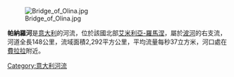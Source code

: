 [[Image:Bridge_of_Olina.jpg|right]]

'''帕納羅河'''是[[意大利|意大利]]的河流，位於該國北部[[艾米利亞-羅馬涅|艾米利亞-羅馬涅]]，屬於[[波河|波河]]的右支流，河道全長148公里，流域面積2,292平方公里，平均流量每秒37立方米，河口處在[[費拉拉|費拉拉]]附近。

{{coord|44|55|N|11|25|E|display=title|region:IT_type:river_source:GNS-enwiki}}

{{Italy-geo-stub}}
[[Category:意大利河流|Category:意大利河流]]